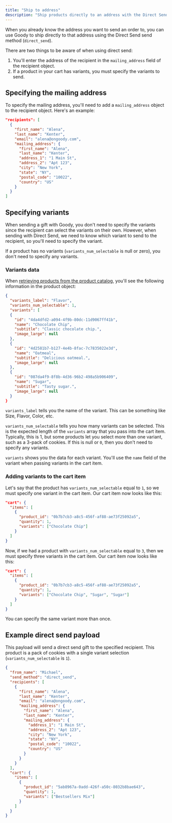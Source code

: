 ```yaml
---
title: "Ship to address"
description: "Ship products directly to an address with the Direct Send send method."
---
```


When you already know the address you want to send an order to, you can use Goody to ship directly to that address using the Direct Send send method (`direct_send`).

There are two things to be aware of when using direct send:

1. You'll enter the address of the recipient in the `mailing_address` field of the recipient object.
2. If a product in your cart has variants, you must specify the variants to send.

## Specifying the mailing address

To specify the mailing address, you'll need to add a `mailing_address` object to the recipient object. Here's an example:

```json
"recipients": [
  {
    "first_name": "Alena",
    "last_name": "Kenter",
    "email": "alena@ongoody.com",
    "mailing_address": {
      "first_name": "Alena",
      "last_name": "Kenter",
      "address_1": "1 Main St",
      "address_2": "Apt 123",
      "city": "New York",
      "state": "NY",
      "postal_code": "10022",
      "country": "US"
    }
  }
]
```

## Specifying variants

When sending a gift with Goody, you don't need to specify the variants since the recipient can select the variants on their own. However, when sending with Direct Send, we need to know which variant to send to the recipient, so you'll need to specify the variant.

If a product has no variants (`variants_num_selectable` is null or zero), you don't need to specify any variants.

### Variants data

When [retrieving products from the product catalog](/api-reference/products/list-all-active-products), you'll see the following information in the product object:

```json
{
  "variants_label": "Flavor",
  "variants_num_selectable": 1,
  "variants": [
  {
    "id": "4da4dfd2-a094-4f9b-80dc-11d9067ff41b",
    "name": "Chocolate Chip",
    "subtitle": "Classic chocolate chip.",
    "image_large": null
  },
  {
    "id": "4d2581b7-b127-4e4b-8fac-7c7835022e3d",
    "name": "Oatmeal",
    "subtitle": "Delicious oatmeal.",
    "image_large": null
  },
  {
    "id": "087da4f9-8f8b-4d36-96b2-498a5b906409",
    "name": "Sugar",
    "subtitle": "Tasty sugar.",
    "image_large": null
  }
}
```

`variants_label` tells you the name of the variant. This can be something like Size, Flavor, Color, etc.

`variants_num_selectable` tells you how many variants can be selected. This is the expected length of the `variants` array that you pass into the cart item. Typically, this is 1, but some products let you select more than one variant, such as a 3-pack of cookies. If this is null or `0`, then you don't need to specify any variants.

`variants` shows you the data for each variant. You'll use the `name` field of the variant when passing variants in the cart item.

### Adding variants to the cart item

Let's say that the product has `variants_num_selectable` equal to `1`, so we must specify one variant in the cart item. Our cart item now looks like this:

```json
"cart": {
  "items": [
    {
      "product_id": "0b7b7cb3-a8c5-456f-af88-ae73f25092a5",
      "quantity": 1,
      "variants": ["Chocolate Chip"]
    }
  ]
}
```

Now, if we had a product with `variants_num_selectable` equal to `3`, then we must specify three variants in the cart item. Our cart item now looks like this:

```json
"cart": {
  "items": [
    {
      "product_id": "0b7b7cb3-a8c5-456f-af88-ae73f25092a5",
      "quantity": 1,
      "variants": ["Chocolate Chip", "Sugar", "Sugar"]
    }
  ]
}
```

You can specify the same variant more than once.

## Example direct send payload

This payload will send a direct send gift to the specified recipient. This product is a pack of cookies with a single variant selection (`variants_num_selectable` is `1`).

```json
{
  "from_name": "Michael",
  "send_method": "direct_send",
  "recipients": [
    {
      "first_name": "Alena",
      "last_name": "Kenter",
      "email": "alena@ongoody.com",
      "mailing_address": {
        "first_name": "Alena",
        "last_name": "Kenter",
        "mailing_address": {
          "address_1": "1 Main St",
          "address_2": "Apt 123",
          "city": "New York",
          "state": "NY",
          "postal_code": "10022",
          "country": "US"
        }
      }
    }
  ],
  "cart": {
    "items": [
      {
        "product_id": "5ab8967a-0add-426f-a50c-8032b8bae643",
        "quantity": 1,
        "variants": ["Bestsellers Mix"]
      }
    ]
  }
}
```

